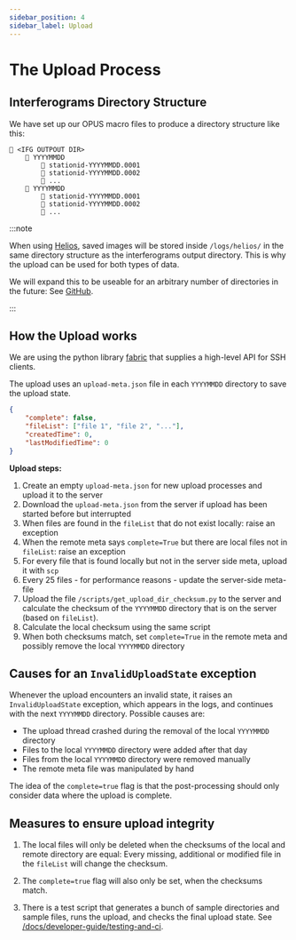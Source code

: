 ```yaml
---
sidebar_position: 4
sidebar_label: Upload
---
```


# The Upload Process

## Interferograms Directory Structure

We have set up our OPUS macro files to produce a directory structure like this:

```
📁 <IFG OUTPOUT DIR>
    📁 YYYYMMDD
        📄 stationid-YYYYMMDD.0001
        📄 stationid-YYYYMMDD.0002
        📄 ...
    📁 YYYYMMDD
        📄 stationid-YYYYMMDD.0001
        📄 stationid-YYYYMMDD.0002
        📄 ...
```

:::note

When using [Helios](/docs/user-guide/tum-plc-and-helios), saved images will be stored inside `/logs/helios/` in the same directory structure as the interferograms output directory. This is why the upload can be used for both types of data.

We will expand this to be useable for an arbitrary number of directories in the future: See [GitHub](https://github.com/tum-esm/pyra/issues?q=is%3Aissue+is%3Aopen+label%3A%22Update%3A+Upload+Improvements%22).

:::

## How the Upload works

We are using the python library [fabric](https://www.fabfile.org/) that supplies a high-level API for SSH clients.

The upload uses an `upload-meta.json` file in each `YYYYMMDD` directory to save the upload state.

```json
{
    "complete": false,
    "fileList": ["file 1", "file 2", "..."],
    "createdTime": 0,
    "lastModifiedTime": 0
}
```

**Upload steps:**

1. Create an empty `upload-meta.json` for new upload processes and upload it to the server
2. Download the `upload-meta.json` from the server if upload has been started before but interrupted
3. When files are found in the `fileList` that do not exist locally: <span className="tw-bg-red-200 tw-text-red-900 tw-rounded tw-px-1 tw-font-semibold tw-py-0.5 -tw-my-0.5">raise an exception</span>
4. When the remote meta says `complete=True` but there are local files not in `fileList`: <span className="tw-bg-red-200 tw-text-red-900 tw-rounded tw-px-1 tw-font-semibold tw-py-0.5 -tw-my-0.5">raise an exception</span>
5. For every file that is found locally but not in the server side meta, upload it with `scp`
6. Every 25 files - for performance reasons - update the server-side meta-file
7. Upload the file `/scripts/get_upload_dir_checksum.py` to the server and calculate the checksum of the `YYYYMMDD` directory that is on the server (based on `fileList`).
8. Calculate the local checksum using the same script
9. When both checksums match, set `complete=True` in the remote meta and possibly remove the local `YYYYMMDD` directory

## Causes for an `InvalidUploadState` exception

Whenever the upload encounters an invalid state, it raises an `InvalidUploadState` exception, which appears in the logs, and continues with the next `YYYYMMDD` directory. Possible causes are:

-   The upload thread crashed during the removal of the local `YYYYMMDD` directory
-   Files to the local `YYYYMMDD` directory were added after that day
-   Files from the local `YYYYMMDD` directory were removed manually
-   The remote meta file was manipulated by hand

The idea of the `complete=true` flag is that the post-processing should only consider data where the upload is complete.

## Measures to ensure upload integrity

1. The local files will only be deleted when the checksums of the local and remote directory are equal: Every missing, additional or modified file in the `fileList` will change the checksum.

2. The `complete=true` flag will also only be set, when the checksums match.

3. There is a test script that generates a bunch of sample directories and sample files, runs the upload, and checks the final upload state. See [/docs/developer-guide/testing-and-ci](/docs/developer-guide/testing-and-ci).
